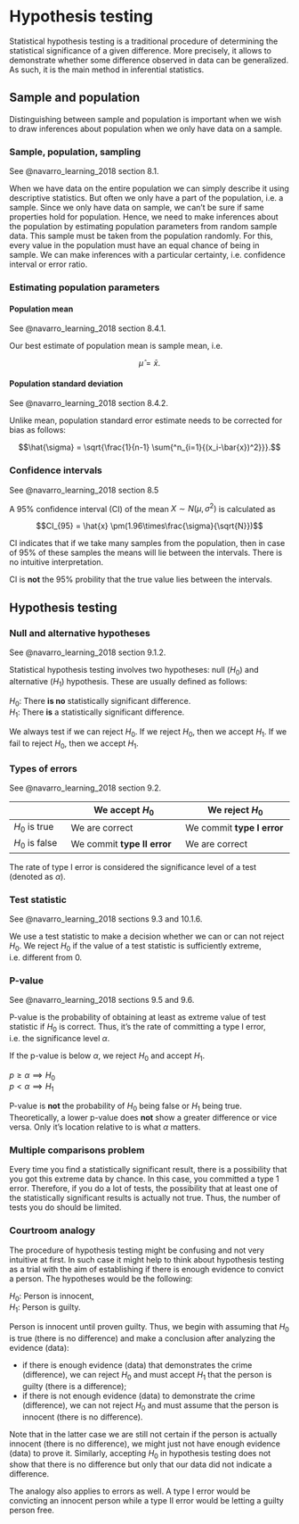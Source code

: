 # Hypothesis testing

Statistical hypothesis testing is a traditional procedure of determining the statistical significance of a given difference. More precisely, it allows to demonstrate whether some difference observed in data can be generalized. As such, it is the main method in inferential statistics. 

## Sample and population

Distinguishing between sample and population is important when we wish to draw inferences about population when we only have data on a sample. 

### Sample, population, sampling

See @navarro_learning_2018 section 8.1.

When we have data on the entire population we can simply describe it using descriptive statistics. But often we only have a part of the population, i.e. a sample. Since we only have data on sample, we can't be sure if same properties hold for population. Hence, we need to make inferences about the population by estimating population parameters from random sample data. This sample must be taken from the population randomly. For this, every value in the population must have an equal chance of being in sample. We can make inferences with a particular certainty, i.e. confidence interval or error ratio. 

### Estimating population parameters

#### Population mean

See @navarro_learning_2018 section 8.4.1.

Our best estimate of population mean is sample mean, i.e. 

$$\hat{\mu} = \bar{x}.$$

#### Population standard deviation

See @navarro_learning_2018 section 8.4.2.

Unlike mean, population standard error estimate needs to be corrected for bias as follows:

$$\hat{\sigma} = \sqrt{\frac{1}{n-1} \sum{^n_{i=1}{(x_i-\bar{x})^2}}}.$$

### Confidence intervals

See @navarro_learning_2018 section 8.5

A 95% confidence interval (CI) of the mean $X \sim N(\mu,\sigma^2)$ is calculated as

$$CI_{95} = \hat{x} \pm(1.96\times\frac{\sigma}{\sqrt{N}})$$

CI indicates that if we take many samples from the population, then in case of 95% of these samples the means will lie between the intervals. There is no intuitive interpretation. 

CI is **not** the 95% probility that the true value lies between the intervals.

## Hypothesis testing

### Null and alternative hypotheses

See @navarro_learning_2018 section 9.1.2.

Statistical hypothesis testing involves two hypotheses: null ($H_0$) and alternative ($H_1$) hypothesis. These are usually defined as follows:

$H_0$: There **is no** statistically significant difference.  
$H_1$: There **is** a statistically significant difference.

We always test if we can reject $H_0$. If we reject $H_0$, then we accept $H_1$. If we fail to reject $H_0$, then we accept $H_1$.

### Types of errors

See @navarro_learning_2018 section 9.2.

|                | We accept $H_0$             | We reject $H_0$            |
| -------------- | --------------------------- | -------------------------- |
| $H_0$ is true  | We are correct              | We commit **type I error** |
| $H_0$ is false | We commit **type II error** | We are correct             |

The rate of type I error is considered the significance level of a test (denoted as $\alpha$). 

### Test statistic

See @navarro_learning_2018 sections 9.3 and 10.1.6.

We use a test statistic to make a decision whether we can or can not reject $H_0$. We reject $H_0$ if the value of a test statistic is sufficiently extreme, i.e. different from 0. 

### P-value

See @navarro_learning_2018 sections 9.5 and 9.6.

P-value is the probability of obtaining at least as extreme value of test statistic if $H_0$ is correct. Thus, it's the rate of committing a type I error, i.e. the significance level $\alpha$. 

If the p-value is below $\alpha$, we reject $H_0$ and accept $H_1$. 

$p \ge \alpha \implies H_0$  
$p \lt \alpha \implies H_1$

P-value is **not** the probability of $H_0$ being false or $H_{1}$ being true. Theoretically, a lower p-value does **not** show a greater difference or vice versa. Only it's location relative to is what $\alpha$ matters.

### Multiple comparisons problem

Every time you find a statistically significant result, there is a possibility that you got this extreme data by chance. In this case, you committed a type 1 error. Therefore, if you do a lot of tests, the possibility that at least one of the statistically significant results is actually not true. Thus, the number of tests you do should be limited.

### Courtroom analogy

The procedure of hypothesis testing might be confusing and not very intuitive at first. In such case it might help to think about hypothesis testing as a trial with the aim of establishing if there is enough evidence to convict a person. The hypotheses would be the following:

$H_0$: Person is innocent,  
$H_1$: Person is guilty.

Person is innocent until proven guilty. Thus, we begin with assuming that $H_0$ is true (there is no difference) and make a conclusion after analyzing the evidence (data):

- if there is enough evidence (data) that demonstrates the crime (difference), we can reject $H_0$ and must accept $H_1$ that the person is guilty (there is a difference); 
- if there is not enough evidence (data) to demonstrate the crime (difference), we can not reject $H_0$ and must assume that the person is innocent (there is no difference). 

Note that in the latter case we are still not certain if the person is actually innocent (there is no difference), we might just not have enough evidence (data) to prove it. Similarly, accepting $H_0$ in hypothesis testing does not show that there is no difference but only that our data did not indicate a difference.

The analogy also applies to errors as well. A type I error would be convicting an innocent person while a type II error would be letting a guilty person free.
